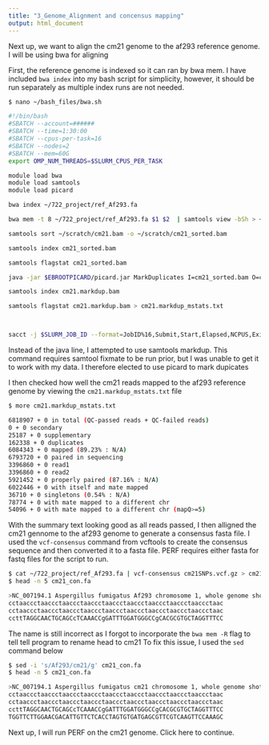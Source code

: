 ```yaml
---
title: "3_Genome_Alignment and concensus mapping"
output: html_document
---
```


Next up, we want to align the cm21 genome to the af293 reference genome. I will be using bwa for aligning

First, the reference genome is indexed so it can ran by bwa mem. I have included ```bwa index``` into my bash script for simplicity, however, it should be run separately as multiple index runs are not needed.


```bash
$ nano ~/bash_files/bwa.sh

#!/bin/bash
#SBATCH --account=######
#SBATCH --time=1:30:00
#SBATCH --cpus-per-task=16
#SBATCH --nodes=2
#SBATCH --mem=60G
export OMP_NUM_THREADS=$SLURM_CPUS_PER_TASK

module load bwa
module load samtools
module load picard

bwa index ~/722_project/ref_Af293.fa

bwa mem -t 8 ~/722_project/ref_Af293.fa $1 $2  | samtools view -bSh > ~/scratch/cm21.bam

samtools sort ~/scratch/cm21.bam -o ~/scratch/cm21_sorted.bam

samtools index cm21_sorted.bam

samtools flagstat cm21_sorted.bam

java -jar $EBROOTPICARD/picard.jar MarkDuplicates I=cm21_sorted.bam O=cm21.markdup.bam M=cm21_mark_metrics.txt

samtools index cm21.markdup.bam

samtools flagstat cm21.markdup.bam > cm21.markdup_mstats.txt



sacct -j $SLURM_JOB_ID --format=JobID%16,Submit,Start,Elapsed,NCPUS,ExitCode,NodeList%8

```

Instead of the java line, I attempted to use samtools markdup. This command requires samtool fixmate to be run prior, but I was unable to get it to work with my data. I therefore elected to use picard to mark dupicates

I then checked how well the cm21 reads mapped to the af293 reference genome by viewing the ```cm21.markdup_mstats.txt``` file

```bash
$ more cm21.markdup_mstats.txt

6818907 + 0 in total (QC-passed reads + QC-failed reads)
0 + 0 secondary
25187 + 0 supplementary
162338 + 0 duplicates
6084343 + 0 mapped (89.23% : N/A)
6793720 + 0 paired in sequencing
3396860 + 0 read1
3396860 + 0 read2
5921452 + 0 properly paired (87.16% : N/A)
6022446 + 0 with itself and mate mapped
36710 + 0 singletons (0.54% : N/A)
78774 + 0 with mate mapped to a different chr
54096 + 0 with mate mapped to a different chr (mapQ>=5)

```

With the summary text looking good as all reads passed, I then alligned the cm21 gennome to the af293 genome to generate a consensus fasta file. I used the ```vcf-consensus``` command from vcftools to create the consensus sequence and then converted it to a fasta file. PERF requires either fasta for fastq files for the script to run.

```bash
$ cat ~/722_project/ref_Af293.fa | vcf-consensus cm21SNPs.vcf.gz > cm21_con.fa
$ head -n 5 cm21_con.fa

>NC_007194.1 Aspergillus fumigatus Af293 chromosome 1, whole genome shotgun sequence
cctaaccctaaccctaaccctaaccctaaccctaaccctaaccctaaccctaaccctaac
cctaaccctaaccctaaccctaaccctaaccctaaccctaaccctaaccctaaccctaac
ccttTAGGCAACTGCAGCcTCAAACCgGATTTGGATGGGCCgCACGCGTGCTAGGTTTCC
```

The name is still incorrect as I forgot to incorporate the ```bwa mem -R``` flag to tell tell program to rename head to cm21 To fix this issue, I used the ```sed``` command below

```bash
$ sed -i 's/Af293/cm21/g' cm21_con.fa
$ head -n 5 cm21_con.fa

>NC_007194.1 Aspergillus fumigatus cm21 chromosome 1, whole genome shotgun sequence
cctaaccctaaccctaaccctaaccctaaccctaaccctaaccctaaccctaaccctaac
cctaaccctaaccctaaccctaaccctaaccctaaccctaaccctaaccctaaccctaac
ccttTAGGCAACTGCAGCcTCAAACCgGATTTGGATGGGCCgCACGCGTGCTAGGTTTCC
TGGTTCTTGGAACGACATTGTTCTCACCTAGTGTGATGAGCGTTCGTCAAGTTCCAAAGC
```


Next up, I will run PERF on the cm21 genome. Click here to continue.
